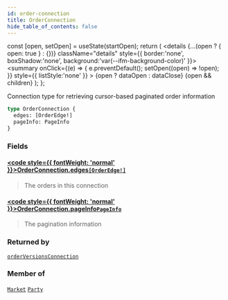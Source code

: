 ```yaml
---
id: order-connection
title: OrderConnection
hide_table_of_contents: false
---
```







  const [open, setOpen] = useState(startOpen);
  return (
    <details {...(open ? { open: true } : {})} className="details" style={{ border:'none', boxShadow:'none', background:'var(--ifm-background-color)' }}>
      <summary
        onClick={(e) => {
          e.preventDefault();
          setOpen((open) => !open);
        }}
        style={{ listStyle:'none' }}
      >
      {open ? dataOpen : dataClose}
      </summary>
      {open && children}
    </details>
  );
};




Connection type for retrieving cursor-based paginated order information


```graphql
type OrderConnection {
  edges: [OrderEdge!]
  pageInfo: PageInfo
}
```


### Fields

#### [<code style={{ fontWeight: 'normal' }}>OrderConnection.<b>edges</b></code>](#)<Bullet />[`[OrderEdge!]`](/testnet/api/graphql/objects/order-edge) <Badge class="secondary" text="list"/> <Badge class="secondary" text="object"/>
> The orders in this connection
> 

#### [<code style={{ fontWeight: 'normal' }}>OrderConnection.<b>pageInfo</b></code>](#)<Bullet />[`PageInfo`](/testnet/api/graphql/objects/page-info) <Badge class="secondary" text="object"/>
> The pagination information
> 



### Returned by

[`orderVersionsConnection`](/testnet/api/graphql/queries/order-versions-connection)  <Badge class="secondary" text="query"/>

### Member of

[`Market`](/testnet/api/graphql/objects/market)  <Badge class="secondary" text="object"/><Bullet />[`Party`](/testnet/api/graphql/objects/party)  <Badge class="secondary" text="object"/>

